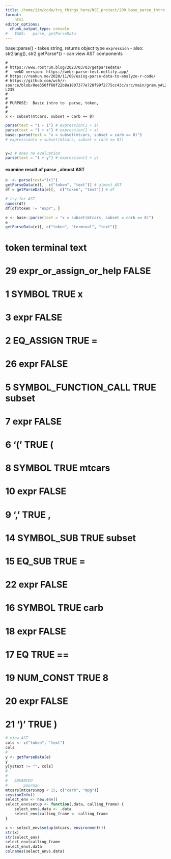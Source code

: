 ```yaml
---
title: /home/jim/code/try_things_here/NSE_project/200_base_parse_intro.qmd 
format:
    html
editor_options: 
  chunk_output_type: console
#   TAGS:   parse, getParseData
---
```


base::parse() 
    -   takes string, returns object type `expression`
    -   also: str2lang(), str2
getParse*() 
    -   can view AST components

    #
    # https://www.rostrum.blog/2023/03/03/getparsedata/
    #   webD version: https://webr-parse-test.netlify.app/
    # https://renkun.me/2020/11/08/using-parse-data-to-analyze-r-code/
    # https://github.com/wch/r-source/blob/0ee550ff68f22b8a1807377e728f99f2775cc43c/src/main/gram.y#L2312-L235
    #
    #
    # PURPOSE:  Basic intro to  parse, token,
    #
    #
    x <- subset(mtcars, subset = carb == 8)


```r
parse(text = "1 + 1") # expression(1 + 1)
parse(text = "1 + x") # expression(1 + x)
base::parse(text = "x = subset(mtcars, subset = carb == 8)")
# expression(x = subset(mtcars, subset = carb == 8))


y=2 # does no evaluation 
parse(text = "1 + y") # expression(1 + y)
```

#### examine result of parse , almost AST
```r
e  <- parse(text="1+1")
getParseData(e)[,  c("token", "text")] # almost AST
df = getParseData(e)[,  c("token", "text")] # df

# try for AST
names(df)
df[df$token != "expr", ]

e <- base::parse(text = "x = subset(mtcars, subset = carb == 8)")
e
getParseData(e)[, c("token", "terminal", "text")]
```
#                     token terminal   text
# 29 expr_or_assign_or_help    FALSE
# 1                  SYMBOL     TRUE      x
# 3                    expr    FALSE
# 2               EQ_ASSIGN     TRUE      =
# 26                   expr    FALSE
# 5    SYMBOL_FUNCTION_CALL     TRUE subset
# 7                    expr    FALSE
# 6                     '('     TRUE      (
# 8                  SYMBOL     TRUE mtcars
# 10                   expr    FALSE
# 9                     ','     TRUE      ,
# 14             SYMBOL_SUB     TRUE subset
# 15                 EQ_SUB     TRUE      =
# 22                   expr    FALSE
# 16                 SYMBOL     TRUE   carb
# 18                   expr    FALSE
# 17                     EQ     TRUE     ==
# 19              NUM_CONST     TRUE      8
# 20                   expr    FALSE
# 21                    ')'     TRUE      )


```r



# view AST 
cols <- c("token", "text")
cols
#
y <- getParseData(e)
y
y[y$text != "", cols]
#
#
#   ADVANCED
#       poorman
mtcars[mtcars$mpg < 15, c("carb", "mpg")]
sessionInfo()
select_env <- new.env()
select_env$setup <- function(.data, calling_frame) {
    select_env$.data <- .data
    select_env$calling_frame <- calling_frame
}

x <- select_env$setup(mtcars, environment())
str(x)
str(select_env)
select_env$calling_frame
select_env$.data
colnames(select_env$.data)
```
